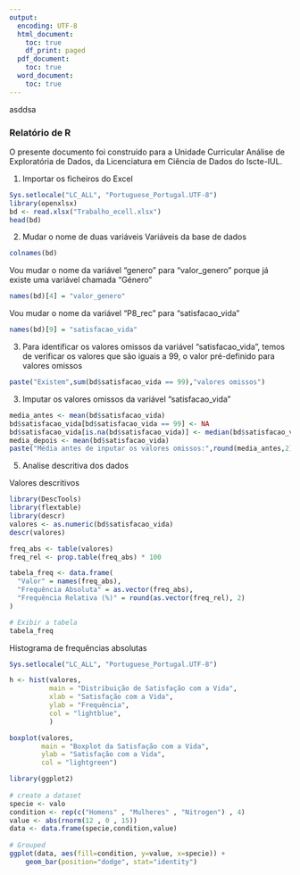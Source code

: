 ```yaml
---
output:
  encoding: UTF-8
  html_document:
    toc: true
    df_print: paged
  pdf_document:
    toc: true
  word_document:
    toc: true
---
```

asddsa

### Relatório de R

O presente documento foi construído para a Unidade Curricular Análise de Exploratória de Dados, da Licenciatura em Ciência de Dados do Iscte-IUL.

1.  Importar os ficheiros do Excel

```r
Sys.setlocale("LC_ALL", "Portuguese_Portugal.UTF-8")
library(openxlsx)
bd <- read.xlsx("Trabalho_ecell.xlsx")
head(bd)
```

2.  Mudar o nome de duas variáveis Variáveis da base de dados

```r
colnames(bd)
```

Vou mudar o nome da variável "genero" para "valor_genero" porque já existe uma variável chamada "Género"

```r
names(bd)[4] = "valor_genero"
```

Vou mudar o nome da variável "P8_rec" para "satisfacao_vida"

```r
names(bd)[9] = "satisfacao_vida"
```

3.  Para identificar os valores omissos da variável "satisfacao_vida", temos de verificar os valores que são iguais a 99, o valor pré-definido para valores omissos

```r
paste("Existem",sum(bd$satisfacao_vida == 99),"valores omissos")
```

3.  Imputar os valores omissos da variável "satisfacao_vida"

```r
media_antes <- mean(bd$satisfacao_vida)
bd$satisfacao_vida[bd$satisfacao_vida == 99] <- NA
bd$satisfacao_vida[is.na(bd$satisfacao_vida)] <- median(bd$satisfacao_vida, na.rm = TRUE)
media_depois <- mean(bd$satisfacao_vida)
paste("Média antes de inputar os valores omissos:",round(media_antes,2),"\n Média depois de inputar os valores omissos com mediana", round(media_depois,2))
```

5.  Analise descritiva dos dados

Valores descritivos

```r
library(DescTools)
library(flextable)
library(descr)
valores <- as.numeric(bd$satisfacao_vida)
descr(valores)

```

```r

freq_abs <- table(valores)
freq_rel <- prop.table(freq_abs) * 100

tabela_freq <- data.frame(
  "Valor" = names(freq_abs),
  "Frequência Absoluta" = as.vector(freq_abs),
  "Frequência Relativa (%)" = round(as.vector(freq_rel), 2)
)

# Exibir a tabela
tabela_freq
```

Histograma de frequências absolutas

```r
Sys.setlocale("LC_ALL", "Portuguese_Portugal.UTF-8")

h <- hist(valores,
          main = "Distribuição de Satisfação com a Vida", 
          xlab = "Satisfação com a Vida", 
          ylab = "Frequência", 
          col = "lightblue", 
          )

```

```r
boxplot(valores, 
        main = "Boxplot da Satisfação com a Vida", 
        ylab = "Satisfação com a Vida", 
        col = "lightgreen")
```

```r
library(ggplot2)
 
# create a dataset
specie <- valo
condition <- rep(c("Homens" , "Mulheres" , "Nitrogen") , 4)
value <- abs(rnorm(12 , 0 , 15))
data <- data.frame(specie,condition,value)
 
# Grouped
ggplot(data, aes(fill=condition, y=value, x=specie)) + 
    geom_bar(position="dodge", stat="identity")

```
